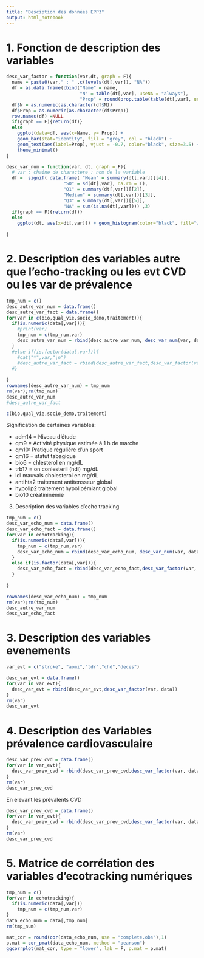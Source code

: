 ---
title: "Desciption des données EPP3"
output: html_notebook
---


# 1. Fonction de description des variables 


```{r}
desc_var_factor = function(var,dt, graph = F){
  name = paste0(var," : " ,c(levels(dt[,var]), "NA"))
  df = as.data.frame(cbind("Name" = name, 
                           "N" = table(dt[,var], useNA = "always"), 
                           "Prop" = round(prop.table(table(dt[,var], useNA = "always"))*100, 2)))
  df$N = as.numeric(as.character(df$N))
  df$Prop = as.numeric(as.character(df$Prop))
  row.names(df) =NULL
  if(graph == F){return(df)}
  else
    ggplot(data=df, aes(x=Name, y= Prop)) + 
    geom_bar(stat="identity", fill = "grey", col = "black") + 
    geom_text(aes(label=Prop), vjust = -0.7, color="black", size=3.5) +
    theme_minimal()
}
```


```{r}
desc_var_num = function(var, dt, graph = F){
  # var : chaine de charactere : nom de la variable
  df =  signif( data.frame( "Mean" = summary(dt[,var])[[4]], 
                     "SD" = sd(dt[,var], na.rm = T),
                     "Q1" = summary(dt[,var])[[2]],
                     "Median" = summary(dt[,var])[[3]],
                     "Q3" = summary(dt[,var])[[5]],
                     "NA" = sum(is.na(dt[,var]))) ,3)
  if(graph == F){return(df)}
  else
    ggplot(dt, aes(x=dt[,var])) + geom_histogram(color="black", fill="white")
          
}
```



# 2. Description des  variables autre que l'echo-tracking ou les evt CVD ou les var de prévalence


```{r}
tmp_num = c()
desc_autre_var_num = data.frame()
desc_autre_var_fact = data.frame()
for(var in c(bio,qual_vie,socio_demo,traitement)){
  if(is.numeric(data[,var])){
    #print(var)
    tmp_num = c(tmp_num,var)
    desc_autre_var_num = rbind(desc_autre_var_num, desc_var_num(var, data))
  }
  #else if(is.factor(data[,var])){
    #cat("*",var,"\n")
    #desc_autre_var_fact = rbind(desc_autre_var_fact,desc_var_factor(var, data))
  #}
  
}
rownames(desc_autre_var_num) = tmp_num
rm(var);rm(tmp_num)
desc_autre_var_num
#desc_autre_var_fact
```
```{r}
c(bio,qual_vie,socio_demo,traitement)
```


Signification de certaines variables:

- adm14 = Niveau d'étude
- qm9 = Activité physique estimée à 1 h de marche
- qm10: Pratique régulière d'un sport
- qm16 = statut tabagique
- bio6 = chlesterol en mg/dL
- trb17 = on conlesteril (hdl) mg/dL 
- ldl mauvais cholesterol en mg/dL
- antihta2 traitement antitensseur global
- hypolip2 traitement hypolipémiant global
- bio10 créatininémie

3. Description des variables d'echo tracking


<!-- # ```{r} -->
<!-- # var_echo_num = c("pas_basale__mm_hg_","pad_basale__mm_hg_", "fc_basale","diam_tre_en_bm__mm_","imt___m_","diam_tre_en_fbm__mm_","distension___m_","pwvloc", "dploc","dist_rate_moy","dist_rate_var","rr_int_moy","rr_int_var","lf_dist_rate_t","hf_dist_rate_t","hf_dist_rate_c","lf_rrint_t","hf_rr_int_t","hf_rrint_c","freq_resp","lf_coh_max","lf_coh_moy","lf_gain_max","lf_gain_moy","lf_phase","hf_c_coh_max","hf_c_coh_moy","hf_c_gain_max","hf_c_gain_moy","hf_c_phase","hf_t_coh_max","hf_t_coh_moy","hf_t_gain_max","hf_t_gain_moy","hf_t_phase","dist_moy","dist_var","cws","coeffDist","compli","wcsa","young","logain","logyoung","dextdias","stiffness") -->
<!-- #  -->
<!-- # var_echo_fact = c("sens_phase","sens_phase_hf_c","sens_hf_t_phase","pr_sence_de_plaque_s____l__cho") -->
<!-- # ``` -->

```{r}
tmp_num = c()
desc_var_echo_num = data.frame()
desc_var_echo_fact = data.frame()
for(var in echotracking){
  if(is.numeric(data[,var])){
    tmp_num = c(tmp_num,var)
    desc_var_echo_num = rbind(desc_var_echo_num, desc_var_num(var, data))
  }
  else if(is.factor(data[,var])){
    desc_var_echo_fact = rbind(desc_var_echo_fact,desc_var_factor(var, data))
  }
  
}

rownames(desc_var_echo_num) = tmp_num
rm(var);rm(tmp_num)
desc_autre_var_num
desc_var_echo_fact
```


# 3. Description des variables evenements 
```{r}
var_evt = c("stroke", "aomi","tdr","chd","deces")
```
```{r}
desc_var_evt = data.frame()
for(var in var_evt){
  desc_var_evt = rbind(desc_var_evt,desc_var_factor(var, data))
}
rm(var)
desc_var_evt
```

# 4. Description des Variables prévalence cardiovasculaire


```{r}
desc_var_prev_cvd = data.frame()
for(var in var_evt){
  desc_var_prev_cvd = rbind(desc_var_prev_cvd,desc_var_factor(var, data))
}
rm(var)
desc_var_prev_cvd
```

En elevant les prévalents CVD
```{r}
desc_var_prev_cvd = data.frame()
for(var in var_evt){
  desc_var_prev_cvd = rbind(desc_var_prev_cvd,desc_var_factor(var, data2))
}
rm(var)
desc_var_prev_cvd
```

# 5. Matrice de corrélation des variables d'ecotracking numériques
```{r}
tmp_num = c()
for(var in echotracking){
  if(is.numeric(data[,var]))
    tmp_num = c(tmp_num,var)
}
data_echo_num = data[,tmp_num]
rm(tmp_num)
```

```{r}
mat_cor = round(cor(data_echo_num, use = "complete.obs"),1)
p.mat = cor_pmat(data_echo_num, method = "pearson")
ggcorrplot(mat_cor, type = "lower", lab = F, p.mat = p.mat)
```





